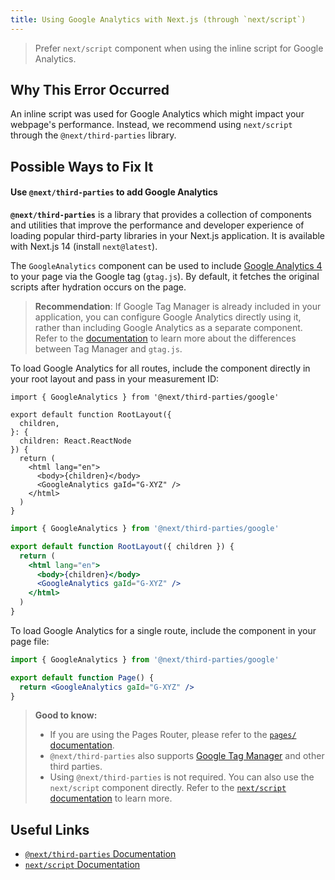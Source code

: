 ```yaml
---
title: Using Google Analytics with Next.js (through `next/script`)
---
```


> Prefer `next/script` component when using the inline script for Google Analytics.

## Why This Error Occurred

An inline script was used for Google Analytics which might impact your webpage's performance. Instead, we recommend using `next/script` through the `@next/third-parties` library.

## Possible Ways to Fix It

#### Use `@next/third-parties` to add Google Analytics

**`@next/third-parties`** is a library that provides a collection of components and utilities that improve the performance and developer experience of loading popular third-party libraries in your Next.js application. It is available with Next.js 14 (install `next@latest`).

The `GoogleAnalytics` component can be used to include [Google Analytics
4](https://developers.google.com/analytics/devguides/collection/ga4) to your page via the Google tag (`gtag.js`). By default, it fetches the original scripts after hydration occurs on the page.

> **Recommendation**: If Google Tag Manager is already included in your application, you can
> configure Google Analytics directly using it, rather than including Google Analytics as a separate component. Refer to the [documentation](https://developers.google.com/analytics/devguides/collection/ga4/tag-options#what-is-gtm)
> to learn more about the differences between Tag Manager and `gtag.js`.

To load Google Analytics for all routes, include the component directly in your root layout and pass in your measurement ID:

```tsx filename="app/layout.tsx" switcher
import { GoogleAnalytics } from '@next/third-parties/google'

export default function RootLayout({
  children,
}: {
  children: React.ReactNode
}) {
  return (
    <html lang="en">
      <body>{children}</body>
      <GoogleAnalytics gaId="G-XYZ" />
    </html>
  )
}
```

```jsx filename="app/layout.js" switcher
import { GoogleAnalytics } from '@next/third-parties/google'

export default function RootLayout({ children }) {
  return (
    <html lang="en">
      <body>{children}</body>
      <GoogleAnalytics gaId="G-XYZ" />
    </html>
  )
}
```

To load Google Analytics for a single route, include the component in your page file:

```jsx filename="app/page.js"
import { GoogleAnalytics } from '@next/third-parties/google'

export default function Page() {
  return <GoogleAnalytics gaId="G-XYZ" />
}
```

> **Good to know:**
>
> - If you are using the Pages Router, please refer to the [`pages/` documentation](/docs/pages/building-your-application/optimizing/third-party-libraries).
> - `@next/third-parties` also supports [Google Tag Manager](/docs/app/building-your-application/optimizing/third-party-libraries#google-tag-manager) and other third parties.
> - Using `@next/third-parties` is not required. You can also use the `next/script` component directly. Refer to the [`next/script` documentation](/docs/app/building-your-application/optimizing/scripts) to learn more.

## Useful Links

- [`@next/third-parties` Documentation](/docs/app/building-your-application/optimizing/third-party-libraries)
- [`next/script` Documentation](/docs/app/building-your-application/optimizing/scripts)
